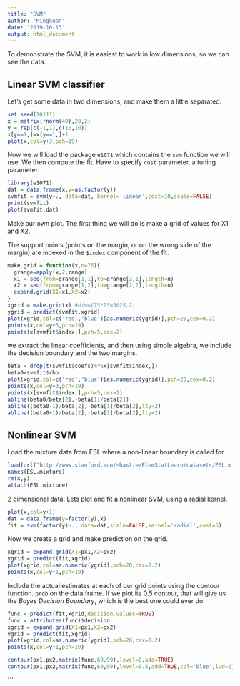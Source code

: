 ```yaml
---
title: "SVM"
author: "Mingkuan"
date: '2019-10-13'
output: html_document
---
```


To demonstrate the SVM, it is easiest to work in low dimensions, so we can see the data.

Linear SVM classifier
----------------------
Let's get some data in two dimensions, and make them a little separated.
```r
set.seed(10111)
x = matrix(rnorm(40),20,2)
y = rep(c(-1,1),c(10,10))
x[y==1,]=x[y==1,]+1
plot(x,col=y+3,pch=19)
```
Now we will load the package `e1071` which contains the `svm` function we will use. We then compute the fit. Have to specify `cost` parameter, a tuning parameter.
```r
library(e1071)
dat = data.frame(x,y=as.factor(y))
svmfit = svm(y~., data=dat, kernel='linear',cost=10,scale=FALSE)
print(svmfit)
plot(svmfit,dat)
```
Make our own plot. The first thing we will do is make a grid of values for X1 and X2.

The support points (points on the margin, or on the wrong side of the margin) are indexed in the `$index` component of the fit.

```r
make.grid = function(x,n=75){
  grange=apply(x,2,range)
  x1 = seq(from=grange[1,1],to=grange[2,1],length=n)
  x2 = seq(from=grange[1,2],to=grange[2,2],length=n)
  expand.grid(X1=x1,X2=x2)
}
xgrid = make.grid(x) #dim=(75*75=5625,2)
ygrid = predict(svmfit,xgrid)
plot(xgrid,col=c('red','blue')[as.numeric(ygrid)],pch=20,cex=0.2)
points(x,col=y+3,pch=19)
points(x[svmfit$index,],pch=5,cex=2)
```

we extract the linear coefficients, and then using simple algebra, we include the decision boundary and the two margins.
```r
beta = drop(t(svmfit$coefs)%*%x[svmfit$index,])
beta0=svmfit$rho
plot(xgrid,col=c('red','blue')[as.numeric(ygrid)],pch=20,cex=0.2)
points(x,col=y+3,pch=19)
points(x[svmfit$index,],pch=5,cex=2)
abline(beta0/beta[2],-beta[1]/beta[2])
abline((beta0-1)/beta[2],-beta[1]/beta[2],lty=2)
abline((beta0+1)/beta[2],-beta[1]/beta[2],lty=2)
```

Nonlinear SVM
--------------
Load the mixture data from ESL where a non-linear boundary is called for.
```r
load(url("http://www.stanford.edu/~hastie/ElemStatLearn/datasets/ESL.mixture.rda"))
names(ESL.mixture)
rm(x,y)
attach(ESL.mixture)
```
2 dimensional data. Lets plot and fit a nonlinear SVM, using a radial kernel.
```r
plot(x,col=y+1)
dat = data.frame(y=factor(y),x)
fit = svm(factor(y)~., data=dat,scale=FALSE,kernel='radial',cost=5)
```
Now we create a grid and make prediction on the grid.
```r
xgrid = expand.grid(X1=px1,X2=px2)
ygrid = predict(fit,xgrid)
plot(xgrid,col=as.numeric(ygrid),pch=20,cex=0.2)
points(x,col=y+1,pch=19)
```

Include the actual estimates at each of our grid points using the contour function. `prob` on the data frame. If we plot its 0.5 contour, that will give us the _Bayes Decision Boundary_, which is the best one could ever do.

```r
func = predict(fit,xgrid,decision.values=TRUE)
func = attributes(func)$decision
xgrid = expand.grid(X1=px1,X2=px2)
ygrid = predict(fit,xgrid)
plot(xgrid,col=as.numeric(ygrid),pch=20,cex=0.2)
points(x,col=y+1,pch=19)

contour(px1,px2,matrix(func,69,99),level=0,add=TRUE)
contour(px1,px2,matrix(func,69,99),level=0.5,add=TRUE,col='blue',lwd=2)
```
```

